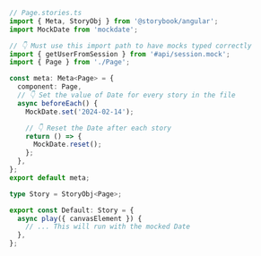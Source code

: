 ```ts
// Page.stories.ts
import { Meta, StoryObj } from '@storybook/angular';
import MockDate from 'mockdate';

// 👇 Must use this import path to have mocks typed correctly
import { getUserFromSession } from '#api/session.mock';
import { Page } from './Page';

const meta: Meta<Page> = {
  component: Page,
  // 👇 Set the value of Date for every story in the file
  async beforeEach() {
    MockDate.set('2024-02-14');

    // 👇 Reset the Date after each story
    return () => {
      MockDate.reset();
    };
  },
};
export default meta;

type Story = StoryObj<Page>;

export const Default: Story = {
  async play({ canvasElement }) {
    // ... This will run with the mocked Date
  },
};
```
